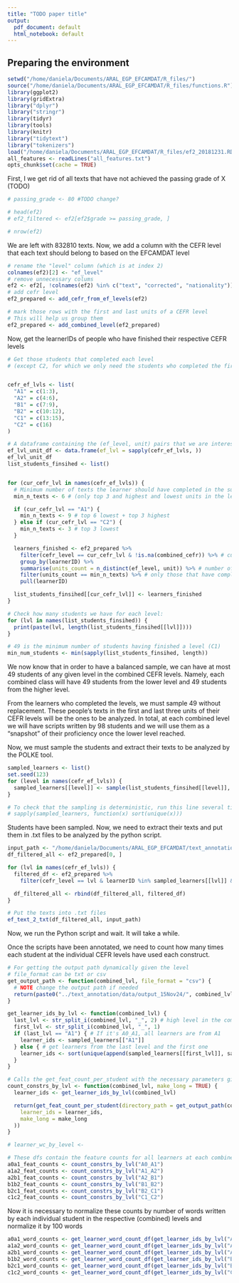 ```yaml
---
title: "TODO paper title"
output:
  pdf_document: default
  html_notebook: default
---
```



## Preparing the environment

```r
setwd("/home/daniela/Documents/ARAL_EGP_EFCAMDAT/R_files/")
source("/home/daniela/Documents/ARAL_EGP_EFCAMDAT/R_files/functions.R")
library(ggplot2)
library(gridExtra)
library("dplyr")
library("stringr")
library(tidyr)
library(tools)
library(knitr)
library("tidytext")
library("tokenizers")
load("/home/daniela/Documents/ARAL_EGP_EFCAMDAT/R_files/ef2_20181231.RData")
all_features <- readLines("all_features.txt")
opts_chunk$set(cache = TRUE)
```

First, I we get rid of all texts that have not achieved the passing grade of X (TODO)
```r
# passing_grade <- 80 #TODO change?

# head(ef2)
# ef2_filtered <- ef2[ef2$grade >= passing_grade, ]

# nrow(ef2)
```

We are left with 832810 texts. Now, we add a column with the CEFR level that each text should belong to based on the EFCAMDAT level

```r
# rename the "level" column (which is at index 2)
colnames(ef2)[2] <- "ef_level"
# remove unnecessary colums
ef2 <- ef2[, !colnames(ef2) %in% c("text", "corrected", "nationality")]
# add cefr level
ef2_prepared <- add_cefr_from_ef_levels(ef2)

# mark those rows with the first and last units of a CEFR level
# This will help us group them
ef2_prepared <- add_combined_level(ef2_prepared)
```

Now, get the learnerIDs of people who have finished their respective CEFR levels

```r
# Get those students that completed each level
# (except C2, for which we only need the students who completed the first three units)


cefr_ef_lvls <- list(
  "A1" = c(1:3),
  "A2" = c(4:6),
  "B1" = c(7:9),
  "B2" = c(10:12),
  "C1" = c(13:15),
  "C2" = c(16)
)

# A dataframe containing the (ef_level, unit) pairs that we are interested in
ef_lvl_unit_df <- data.frame(ef_lvl = sapply(cefr_ef_lvls, ))
ef_lvl_unit_df
list_students_finsihed <- list()


for (cur_cefr_lvl in names(cefr_ef_lvls)) {
  # Minimum number of texts the learner should have completed in the subset that will be taken into account
  min_n_texts <- 6 # (only top 3 and highest and lowest units in the level)

  if (cur_cefr_lvl == "A1") {
    min_n_texts <- 9 # top 6 lowest + top 3 highest
  } else if (cur_cefr_lvl == "C2") {
    min_n_texts <- 3 # top 3 lowest
  }

  learners_finished <- ef2_prepared %>%
    filter(cefr_level == cur_cefr_lvl & !is.na(combined_cefr)) %>% # current cefr level top high/low units
    group_by(learnerID) %>%
    summarise(units_count = n_distinct(ef_level, unit)) %>% # number of unique ef_level-unit pairs each learner has completed
    filter(units_count == min_n_texts) %>% # only those that have completed all units at least once
    pull(learnerID)

  list_students_finsihed[[cur_cefr_lvl]] <- learners_finished
}

# Check how many students we have for each level:
for (lvl in names(list_students_finsihed)) {
  print(paste(lvl, length(list_students_finsihed[[lvl]])))
}

# 49 is the minimum number of students having finished a level (C1)
min_num_students <- min(sapply(list_students_finsihed, length))
```

We now know that in order to have a balanced sample, we can have at most 49 students of any given level in the combined CEFR levels.
Namely, each combined class will have 49 students from the lower level and 49 students from the higher level.

From the learners who completed the levels, we must sample 49 without replacement.
These people's texts in the first and last three units of their CEFR levels will be the ones to be analyzed.
In total, at each combined level we will have scripts written by 98 students and we will use them as a "snapshot" of their proficiency once the lower level reached.

Now, we must sample the students and extract their texts to be analyzed by the POLKE tool.

```r
sampled_learners <- list()
set.seed(123)
for (level in names(cefr_ef_lvls)) {
  sampled_learners[[level]] <- sample(list_students_finsihed[[level]], min_num_students, replace = FALSE)
}

# To check that the sampling is deterministic, run this line several times and check the learnerIDs
# sapply(sampled_learners, function(x) sort(unique(x)))
```

Students have been sampled. Now, we need to extract their texts and put them in .txt files to be analyzed by the python script.

```r
input_path <- "/home/daniela/Documents/ARAL_EGP_EFCAMDAT/text_annotation/data/input_15Nov24/"
df_filtered_all <- ef2_prepared[0, ]

for (lvl in names(cefr_ef_lvls)) {
  filtered_df <- ef2_prepared %>%
    filter(cefr_level == lvl & learnerID %in% sampled_learners[[lvl]] & !is.na(combined_cefr))

  df_filtered_all <- rbind(df_filtered_all, filtered_df)
}

# Put the texts into .txt files
ef_text_2_txt(df_filtered_all, input_path)
```

Now, we run the Python script and wait. It will take a while. 

Once the scripts have been annotated, we need to count how many times each student at the individual CEFR levels have used each construct.

```r
# For getting the output path dynamically given the level
# file_format can be txt or csv
get_output_path <- function(combined_lvl, file_format = "csv") {
  # NOTE change the output path if needed
  return(paste0("../text_annotation/data/output_15Nov24/", combined_lvl, "/", file_format, "/"))
}

get_learner_ids_by_lvl <- function(combined_lvl) {
  last_lvl <- str_split_i(combined_lvl, "_", 2) # high level in the combination
  first_lvl <- str_split_i(combined_lvl, "_", 1)
  if (last_lvl == "A1") { # If it's A0_A1, all learners are from A1
    learner_ids <- sampled_learners[["A1"]]
  } else { # get learners from the last level and the first one
    learner_ids <- sort(unique(append(sampled_learners[[first_lvl]], sampled_learners[[last_lvl]])))
  }
}

# Calls the get_feat_count_per_student with the necessary parameters given the level combination
count_constrs_by_lvl <- function(combined_lvl, make_long = TRUE) {
  learner_ids <- get_learner_ids_by_lvl(combined_lvl)

  return(get_feat_count_per_student(directory_path = get_output_path(combined_lvl),
    learner_ids = learner_ids,
    make_long = make_long
  ))
}

# learner_wc_by_level <- 

# These dfs contain the feature counts for all learners at each combined level
a0a1_feat_counts <- count_constrs_by_lvl("A0_A1")
a1a2_feat_counts <- count_constrs_by_lvl("A1_A2")
a2b1_feat_counts <- count_constrs_by_lvl("A2_B1")
b1b2_feat_counts <- count_constrs_by_lvl("B1_B2")
b2c1_feat_counts <- count_constrs_by_lvl("B2_C1")
c1c2_feat_counts <- count_constrs_by_lvl("C1_C2")
```

Now it is necessary to normalize these counts by number of words written by each individual student in the respective (combined) levels and normalize it by 100 words

```r
a0a1_word_counts <- get_learner_word_count_df(get_learner_ids_by_lvl("A0_A1"), get_output_path("A0_A1", "text"))
a1a2_word_counts <- get_learner_word_count_df(get_learner_ids_by_lvl("A1_A2"), get_output_path("A1_A2", "text"))
a2b1_word_counts <- get_learner_word_count_df(get_learner_ids_by_lvl("A2_B1"), get_output_path("A2_B1", "text"))
b1b2_word_counts <- get_learner_word_count_df(get_learner_ids_by_lvl("B1_B2"), get_output_path("B1_B2", "text"))
b2c1_word_counts <- get_learner_word_count_df(get_learner_ids_by_lvl("B2_C1"), get_output_path("B2_C1", "text"))
c1c2_word_counts <- get_learner_word_count_df(get_learner_ids_by_lvl("C1_C2"), get_output_path("C1_C2", "text"))
```